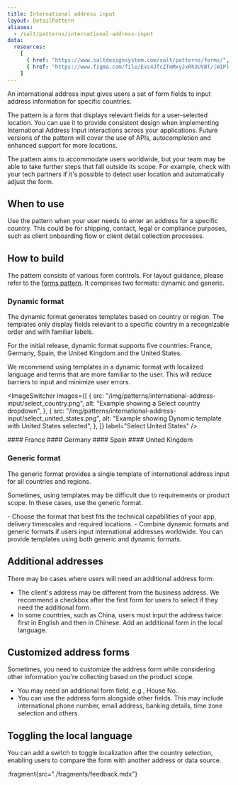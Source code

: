 ```yaml
---
title: International address input
layout: DetailPattern
aliases:
  - /salt/patterns/international-address-input
data:
  resources:
    [
      { href: "https://www.saltdesignsystem.com/salt/patterns/forms/", label: "Forms pattern", internal: false },
      { href: "https://www.figma.com/file/Evs4JfcZTmMxyJxRh3UVBT/(WIP)-International-Address-Input?type=design&node-id=982-87858&mode=design", label: "Templates", internal: true }
    ]  
---
```


An international address input gives users a set of form fields to input address information for specific countries.

The pattern is a form that displays relevant fields for a user-selected location. You can use it to provide consistent design when implementing International Address Input interactions across your applications. Future versions of the pattern will cover the use of APIs, autocompletion and enhanced support for more locations.

The pattern aims to accommodate users worldwide, but your team may be able to take further steps that fall outside its scope. For example, check with your tech partners if it's possible to detect user location and automatically adjust the form.

## When to use

Use the pattern when your user needs to enter an address for a specific country. This could be for shipping, contact, legal or compliance purposes, such as client onboarding flow or client detail collection processes.

## How to build

The pattern consists of various form controls. For layout guidance, please refer to the [forms pattern](./forms). It comprises two formats: dynamic and generic.

### Dynamic format

The dynamic format generates templates based on country or region. The templates only display fields relevant to a specific country in a recognizable order and with familiar labels.

For the initial release, dynamic format supports five countries: France, Germany, Spain, the United Kingdom and the United States.

We recommend using templates in a dynamic format with localized language and terms that are more familiar to the user. This will reduce barriers to input and minimize user errors.

<ImageSwitcher
  images={[
    {
      src: "/img/patterns/international-address-input/select_country.png",
      alt: "Example showing a Select country dropdown",
    },
    {
      src: "/img/patterns/international-address-input/select_united_states.png",
      alt: "Example showing Dynamic template with United States selected",
    },
  ]}
  label="Select United States"
/>

<Diagrams>
  <Diagram
    src="/img/patterns/international-address-input/dynamic_france.png"
    alt="Example showing Dynamic template with France selected"
    contentPosition="top"
    border
  >
    #### France
  </Diagram>
  <Diagram
    src="/img/patterns/international-address-input/dynamic_germany.png"
    alt="Example showing Dynamic template with Germany selected"
    contentPosition="top"
    border
  >
    #### Germany
  </Diagram>
  <Diagram
    src="/img/patterns/international-address-input/dynamic_spain.png"
    alt="Example showing Dynamic template with Spain selected"
    contentPosition="top"
    border
  >
    #### Spain
  </Diagram>
  <Diagram
    src="/img/patterns/international-address-input/dynamic_united_kingdom.png"
    alt="Example showing Dynamic template with United Kingdom selected"
    contentPosition="top"
    border
  >
    #### United Kingdom
  </Diagram>
</Diagrams>

### Generic format

The generic format provides a single template of international address input for all countries and regions.

Sometimes, using templates may be difficult due to requirements or product scope. In these cases, use the generic format.

<Diagram
  src="/img/patterns/international-address-input/generic_format.png"
  alt="Example showing generic format"
  border
/>

<ExampleContainer type="positive" customPillText="Best practices">
  - Choose the format that best fits the technical capabilities of your app, delivery timescales and required locations. 
  - Combine dynamic formats and generic formats if users input international addresses worldwide. You can provide templates using both generic and dynamic formats. 
</ExampleContainer>

## Additional addresses

There may be cases where users will need an additional address form:

- The client's address may be different from the business address. We recommend a checkbox after the first form for users to select if they need the additional form.
- In some countries, such as China, users must input the address twice: first in English and then in Chinese. Add an additional form in the local language.

<Diagram
  src="/img/patterns/international-address-input/additional_address.png"
  alt="Example showing additional address input"
  border
/>

## Customized address forms

Sometimes, you need to customize the address form while considering other information you're collecting based on the product scope.

- You may need an additional form field, e.g., House No..
- You can use the address form alongside other fields. This may include international phone number, email address, banking details, time zone selection and others.

<Diagram
  src="/img/patterns/international-address-input/customized_address_form.png"
  alt="Example showing a customized address form"
  border
/>

## Toggling the local language

You can add a switch to toggle localization after the country selection, enabling users to compare the form with another address or data source.

<Diagrams>
  <Diagram
    src="/img/patterns/international-address-input/toggle_language_1.png"
    alt="Example showing a form with a show local language toggle off"
    border
  />
  <Diagram
    src="/img/patterns/international-address-input/toggle_language_2.png"
    alt="Example showing a form with a show local language toggle on"
    border
  />
</Diagrams>

:fragment{src="./fragments/feedback.mdx"}
